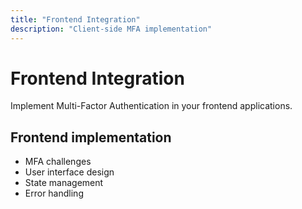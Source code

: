 ```yaml
---
title: "Frontend Integration"
description: "Client-side MFA implementation"
---
```


# Frontend Integration

Implement Multi-Factor Authentication in your frontend applications.

## Frontend implementation

- MFA challenges
- User interface design
- State management
- Error handling
